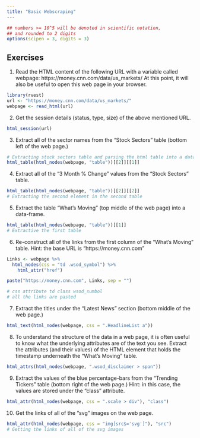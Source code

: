 ```yaml
---
title: "Basic Webscraping"
---
```


<style type="text/css">
.table {

    width: 80%;
    margin-left:10%; 
    margin-right:10%;
}
</style>
```r
## numbers >= 10^5 will be denoted in scientific notation,
## and rounded to 2 digits
options(scipen = 3, digits = 3)
```



## Exercises

1. Read the HTML content of the following URL with a variable called webpage: https://money.cnn.com/data/us_markets/ At this point, it will also be useful to open this web page in your browser.
```r
library(rvest)
url <- "https://money.cnn.com/data/us_markets/"
webpage <- read_html(url)
```
2. Get the session details (status, type, size) of the above mentioned URL.
```r
html_session(url)
```
3. Extract all of the sector names from the “Stock Sectors” table (bottom left of the web page.)
```r
# Extracting stock sectors table and parsing the html table into a data frame formate
html_table(html_nodes(webpage, "table"))[[2]][[1]]
```
4. Extract all of the “3 Month % Change” values from the “Stock Sectors” table.
```r
html_table(html_nodes(webpage, "table"))[[2]][[2]]
# Extracting the second element in the second table
```
5. Extract the table “What’s Moving” (top middle of the web page) into a data-frame.
```r
html_table(html_nodes(webpage, "table"))[[1]]
# Extractive the first table
```
6. Re-construct all of the links from the first column of the “What’s Moving” table.
Hint: the base URL is “https://money.cnn.com”
```r
Links <- webpage %>%
  html_nodes(css = "td .wsod_symbol") %>%
    html_attr("href")

paste("https://money.cnn.com", Links, sep = "")

# css attribute td class wsod_sumbol
# all the links are pasted
```
7. Extract the titles under the “Latest News” section (bottom middle of the web page.)
```r
html_text(html_nodes(webpage, css = ".HeadlineList a"))

```
8. To understand the structure of the data in a web page, it is often useful to know what the underlying attributes are of the text you see.
Extract the attributes (and their values) of the HTML element that holds the timestamp underneath the “What’s Moving” table.
```r
html_attrs(html_nodes(webpage, ".wsod_disclaimer > span"))
```
9. Extract the values of the blue percentage-bars from the “Trending Tickers” table (bottom right of the web page.)
Hint: in this case, the values are stored under the “class” attribute.
```r
html_attr(html_nodes(webpage, css = ".scale > div"), "class")

```
10. Get the links of all of the “svg” images on the web page.
```r
html_attr(html_nodes(webpage, css = "img[src$='svg']"), "src") 
# Getting the links of all of the svg images
```
